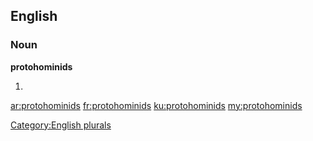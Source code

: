 ==English==

===Noun===
'''protohominids'''

# {{plural of|[[protohominid]]}}

[[Category:English plurals]]

[[ar:protohominids]]
[[fr:protohominids]]
[[ku:protohominids]]
[[my:protohominids]]